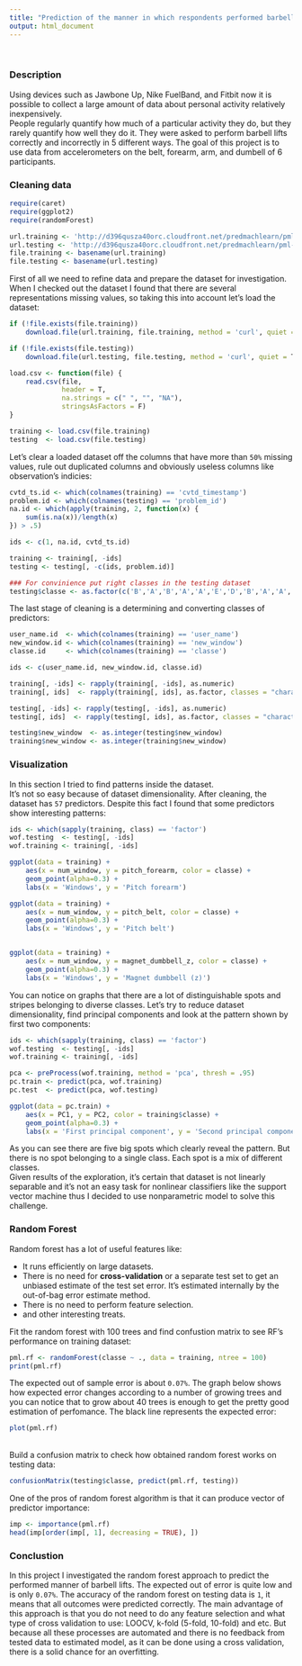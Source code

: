 ```yaml
---
title: "Prediction of the manner in which respondents performed barbell lifts"
output: html_document
---
```

<br/>

### Description

Using devices such as Jawbone Up, Nike FuelBand, and Fitbit now it is possible to collect a large amount of data about personal activity relatively inexpensively. <br/>
People regularly quantify how much of a particular activity they do, but they rarely quantify how well they do it. They were asked to perform barbell lifts correctly and incorrectly in 5 different ways. The goal of this project is to use data from accelerometers on the belt, forearm, arm, and dumbell of 6 participants.

### Cleaning data

```r
require(caret)
require(ggplot2)
require(randomForest)

url.training <- 'http://d396qusza40orc.cloudfront.net/predmachlearn/pml-training.csv'
url.testing <- 'http://d396qusza40orc.cloudfront.net/predmachlearn/pml-testing.csv'
file.training <- basename(url.training)
file.testing <- basename(url.testing)
```

First of all we need to refine data and prepare the dataset for investigation. <br />When I checked out the dataset I found that there are several representations missing values, so taking this into account let's load the dataset:

```r
if (!file.exists(file.training))
    download.file(url.training, file.training, method = 'curl', quiet = T)

if (!file.exists(file.testing))
    download.file(url.testing, file.testing, method = 'curl', quiet = T)

load.csv <- function(file) {
    read.csv(file,
             header = T,
             na.strings = c(" ", "", "NA"),
             stringsAsFactors = F)
}

training <- load.csv(file.training)
testing  <- load.csv(file.testing)
```

Let's clear a loaded dataset off the columns that have more than `50%` missing values, rule out duplicated columns and obviously useless columns like observation's indicies:

```r
cvtd_ts.id <- which(colnames(training) == 'cvtd_timestamp')
problem.id <- which(colnames(testing) == 'problem_id')
na.id <- which(apply(training, 2, function(x) {
    sum(is.na(x))/length(x)
}) > .5)

ids <- c(1, na.id, cvtd_ts.id)

training <- training[, -ids]
testing <- testing[, -c(ids, problem.id)]
```

```r
### For convinience put right classes in the testing dataset
testing$classe <- as.factor(c('B','A','B','A','A','E','D','B','A','A','B','C','B','A','E','E','A','B','B','B'))
```

The last stage of cleaning is a determining and converting classes of predictors:

```r
user_name.id  <- which(colnames(training) == 'user_name')
new_window.id <- which(colnames(training) == 'new_window')
classe.id     <- which(colnames(training) == 'classe')

ids <- c(user_name.id, new_window.id, classe.id)

training[, -ids] <- rapply(training[, -ids], as.numeric)
training[, ids]  <- rapply(training[, ids], as.factor, classes = "character", how = "replace")

testing[, -ids] <- rapply(testing[, -ids], as.numeric)
testing[, ids]  <- rapply(testing[, ids], as.factor, classes = "character", how = "replace")

testing$new_window  <- as.integer(testing$new_window)
training$new_window <- as.integer(training$new_window)
```

### Visualization

In this section I tried to find patterns inside the dataset.<br/> It's not so easy because of dataset dimensionality. After cleaning, the dataset has `57` predictors. Despite this fact I found that some predictors show interesting patterns:

```r
ids <- which(sapply(training, class) == 'factor')
wof.testing  <- testing[, -ids]
wof.training <- training[, -ids]
```

```r
ggplot(data = training) + 
    aes(x = num_window, y = pitch_forearm, color = classe) +
    geom_point(alpha=0.3) + 
    labs(x = 'Windows', y = 'Pitch forearm')

ggplot(data = training) + 
    aes(x = num_window, y = pitch_belt, color = classe) +
    geom_point(alpha=0.3) +
    labs(x = 'Windows', y = 'Pitch belt')


ggplot(data = training) + 
    aes(x = num_window, y = magnet_dumbbell_z, color = classe) +
    geom_point(alpha=0.3) + 
    labs(x = 'Windows', y = 'Magnet dumbbell (z)')
```

You can notice on graphs that there are a lot of distinguishable spots and stripes belonging to diverse classes. Let's try to reduce dataset dimensionality, find principal components and look at the pattern shown by first two components:

```r
ids <- which(sapply(training, class) == 'factor')
wof.testing  <- testing[, -ids]
wof.training <- training[, -ids]

pca <- preProcess(wof.training, method = 'pca', thresh = .95)
pc.train <- predict(pca, wof.training)
pc.test  <- predict(pca, wof.testing)

ggplot(data = pc.train) + 
    aes(x = PC1, y = PC2, color = training$classe) +
    geom_point(alpha=0.3) +
    labs(x = 'First principal component', y = 'Second principal component')
```

As you can see there are five big spots which clearly reveal the pattern. But there is no spot belonging to a single class. Each spot is a mix of different classes. <br/> Given results of the exploration, it's certain that dataset is not linearly separable and it's not an easy task for nonlinear classifiers like the support vector machine thus I decided to use nonparametric model to solve this challenge.

### Random Forest

Random forest has a lot of useful features like:

- It runs efficiently on large datasets.
- There is no need for **cross-validation** or a separate test set to get an unbiased estimate of the test set error. It's estimated internally by the out-of-bag error estimate method.
- There is no need to perform feature selection.
- and other interesting treats.
<br/>

Fit the random forest with 100 trees and find confustion matrix to see RF's performance on training dataset:

```r
pml.rf <- randomForest(classe ~ ., data = training, ntree = 100)
print(pml.rf)
```

The expected out of sample error is about `0.07%`. The graph below shows how expected error changes according to a number of growing trees and you can notice that to grow about 40 trees is enough to get the pretty good estimation of perfomance. The black line represents the expected error:

```r
plot(pml.rf)
```

<br/>Build a confusion matrix to check how obtained random forest works on testing data:

```r
confusionMatrix(testing$classe, predict(pml.rf, testing))
```

One of the pros of random forest algorithm is that it can produce vector of predictor importance:

```r
imp <- importance(pml.rf)
head(imp[order(imp[, 1], decreasing = TRUE), ])
```

### Conclustion

In this project I investigated the random forest approach to predict the performed manner of barbell lifts. The expected out of error is quite low and is only `0.07%`. The accuracy of the random forest on testing data is `1`, it means that all outcomes were predicted correctly. The main advantage of this approach is that you do not need to do any feature selection and what type of cross validation to use: LOOCV, k-fold (5-fold, 10-fold) and etc. But because all these processes are automated and there is no feedback from tested data to estimated model, as it can be done using a cross validation, there is a solid chance for an overfitting.

